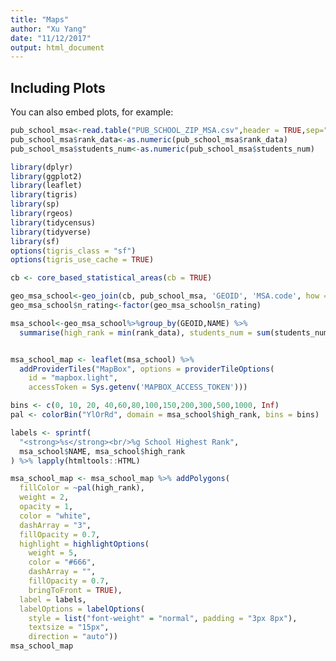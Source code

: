 ```yaml
---
title: "Maps"
author: "Xu Yang"
date: "11/12/2017"
output: html_document
---
```



## Including Plots

You can also embed plots, for example:

```r
pub_school_msa<-read.table("PUB_SCHOOL_ZIP_MSA.csv",header = TRUE,sep=",",colClasses = 'character',stringsAsFactors=FALSE)
pub_school_msa$rank_data<-as.numeric(pub_school_msa$rank_data)
pub_school_msa$students_num<-as.numeric(pub_school_msa$students_num)

library(dplyr)
library(ggplot2)
library(leaflet)
library(tigris)
library(sp)
library(rgeos)
library(tidycensus)
library(tidyverse)
library(sf)
options(tigris_class = "sf")
options(tigris_use_cache = TRUE)

cb <- core_based_statistical_areas(cb = TRUE)

geo_msa_school<-geo_join(cb, pub_school_msa, 'GEOID', 'MSA.code', how = "inner")
geo_msa_school$n_rating<-factor(geo_msa_school$n_rating)

msa_school<-geo_msa_school%>%group_by(GEOID,NAME) %>%
  summarise(high_rank = min(rank_data), students_num = sum(students_num), school_count = n())


msa_school_map <- leaflet(msa_school) %>%
  addProviderTiles("MapBox", options = providerTileOptions(
    id = "mapbox.light",
    accessToken = Sys.getenv('MAPBOX_ACCESS_TOKEN')))

bins <- c(0, 10, 20, 40,60,80,100,150,200,300,500,1000, Inf)
pal <- colorBin("YlOrRd", domain = msa_school$high_rank, bins = bins)

labels <- sprintf(
  "<strong>%s</strong><br/>%g School Highest Rank",
  msa_school$NAME, msa_school$high_rank
) %>% lapply(htmltools::HTML)

msa_school_map <- msa_school_map %>% addPolygons(
  fillColor = ~pal(high_rank),
  weight = 2,
  opacity = 1,
  color = "white",
  dashArray = "3",
  fillOpacity = 0.7,
  highlight = highlightOptions(
    weight = 5,
    color = "#666",
    dashArray = "",
    fillOpacity = 0.7,
    bringToFront = TRUE),
  label = labels,
  labelOptions = labelOptions(
    style = list("font-weight" = "normal", padding = "3px 8px"),
    textsize = "15px",
    direction = "auto"))
msa_school_map
```


